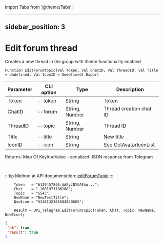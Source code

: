 ﻿import Tabs from '@theme/Tabs';

---
sidebar_position: 3
---

# Edit forum thread
 Creates a new thread in the group with theme functionality enabled



`Function EditForumTopic(Val Token, Val ChatID, Val ThreadID, Val Title = Undefined, Val IconID = Undefined) Export`

  | Parameter | CLI option | Type | Description |
  |-|-|-|-|
  | Token | --token | String | Token |
  | ChatID | --forum | String, Number | Thread creation chat ID |
  | ThreadID | --topic | String, Number | Thread ID |
  | Title | --title | String | New title |
  | IconID | --icon | String | See GetAvatarIconList |

  
  Returns:  Map Of KeyAndValue - serialized JSON response from Telegram

<br/>

:::tip
Method at API documentation: [editForumTopic](https://core.telegram.org/bots/api#editforumtopic)
:::
<br/>


```bsl title="Code example"
    Token   = "6129457865:AAFyzNYOAFbu...";
    Chat    = "-1001971186208";
    Topic   = "5543";
    NewName = "NewTestTitle";
    NewIcon = "5310132165583840589";

    Result = OPI_Telegram.EditForumTopic(Token, Chat, Topic, NewName, NewIcon);
```
 



```json title="Result"
{
 "ok": true,
 "result": true
}
```
